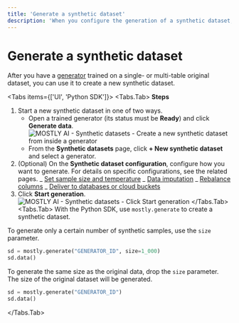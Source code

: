 ```yaml
---
title: 'Generate a synthetic dataset'
description: 'When you configure the generation of a synthetic dataset, you can select to deliver the generated synthetic data to a database or cloud storage bucket.'
---
```



# Generate a synthetic dataset

After you have a [generator](/generators) trained on a single- or multi-table original dataset, you can use it to create a new synthetic dataset.

<Tabs items={['UI', 'Python SDK']}>
<Tabs.Tab>
**Steps**

1. Start a new synthetic dataset in one of two ways.
   - Open a trained generator (its status must be **Ready**) and click **Generate data**.
     <Image src="/docimages/synthetic-datasets/create/01-from-generator-click-generate.webp" alt="MOSTLY AI - Synthetic datasets - Create a new synthetic dataset from inside a generator" width={800} height={150} />
   - From the **Synthetic datasets** page, click **+ New synthetic dataset** and select a generator.
2. (Optional) On the **Synthetic dataset configuration**, configure how you want to generate.
   For details on specific configurations, see the related pages.
   _ [Set sample size and temperature](set-size-temp)
   _ [Data imputation](data-imputation)
   _ [Rebalance columns](rebalance-columns)
   _ [Deliver to databases or cloud buckets](deliver)
3. Click **Start generation**.
      <Image
                                                         src="/docimages/synthetic-datasets/create/02-click-start-generation.webp"
                                                         alt="MOSTLY AI - Synthetic datasets - Click Start generation"
                                                         width={800}
                                                         height={150}
                                                     />
   </Tabs.Tab>
   <Tabs.Tab>
With the Python SDK, use `mostly.generate` to create a synthetic dataset.

To generate only a certain number of synthetic samples, use the `size` parameter.

```python copy filename="python"
sd = mostly.generate("GENERATOR_ID", size=1_000)
sd.data()
```

To generate the same size as the original data, drop the `size` parameter. The size of the original dataset will be generated.

```python copy filename="python"
sd = mostly.generate("GENERATOR_ID")
sd.data()
```

</Tabs.Tab>
</Tabs>
